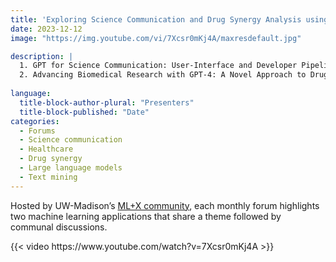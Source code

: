 ```yaml
---
title: 'Exploring Science Communication and Drug Synergy Analysis using GPT'
date: 2023-12-12
image: "https://img.youtube.com/vi/7Xcsr0mKj4A/maxresdefault.jpg"

description: |
  1. GPT for Science Communication: User-Interface and Developer Pipeline Approaches, Ben Rush<br>
  2. Advancing Biomedical Research with GPT-4: A Novel Approach to Drug Synergy Analysis using Text Mining and Classification, Jack Freeman
  
language: 
  title-block-author-plural: "Presenters"
  title-block-published: "Date"
categories:
  - Forums
  - Science communication
  - Healthcare
  - Drug synergy
  - Large language models
  - Text mining
---
```


Hosted by UW-Madison's [ML+X community](https://datascience.wisc.edu/ml-community), each monthly forum highlights two machine learning applications that share a theme followed by communal discussions.

{{< video https://www.youtube.com/watch?v=7Xcsr0mKj4A >}}
